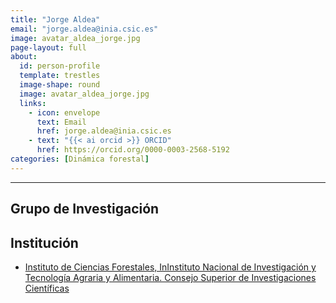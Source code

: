 ```yaml
---
title: "Jorge Aldea"
email: "jorge.aldea@inia.csic.es"  
image: avatar_aldea_jorge.jpg
page-layout: full
about: 
  id: person-profile
  template: trestles
  image-shape: round
  image: avatar_aldea_jorge.jpg
  links:
    - icon: envelope
      text: Email
      href: jorge.aldea@inia.csic.es
    - text: "{{< ai orcid >}} ORCID"
      href: https://orcid.org/0000-0003-2568-5192
categories: [Dinámica forestal]
---
```

 
<hr>

:::{#person-profile}

## Grupo de Investigación


## Institución
- [Instituto de Ciencias Forestales, InInstituto Nacional de Investigación y Tecnología Agraria y Alimentaria. Consejo Superior de Investigaciones Científicas](https://www.inia.es/)

:::
